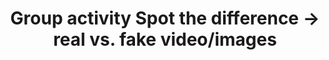 ---
id: crs1mdl1lsn4
title: Group activity Spot the difference → real vs. fake video/images
slug: /crs1mdl1lsn4
---